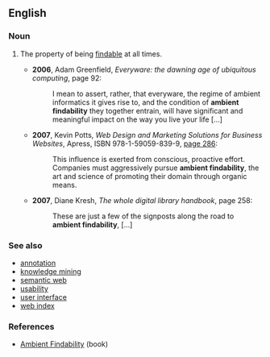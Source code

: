 ==English==

===Noun===
{{en-noun|head=[[ambient]] [[findability]]|ambient findabilities}}

# {{context|information science|Internet}} The property of being [[findable]] at all times.
#* '''2006''', Adam Greenfield, ''Everyware: the dawning age of ubiquitous computing'', page 92:
#*: I mean to assert, rather, that everyware, the regime of ambient informatics it gives rise to, and the condition of '''ambient findability''' they together entrain, will have significant and meaningful impact on the way you live your life [...]
#* '''2007''', Kevin Potts, ''Web Design and Marketing Solutions for Business Websites'', Apress, ISBN 978-1-59059-839-9, [http://books.google.com/books?id=mNZtuAA8Nx4C&pg=PA286&dq=ambient-findability page 286]:
#*: This influence is exerted from conscious, proactive effort. Companies must aggressively pursue '''ambient findability''', the art and science of promoting their domain through organic means.
#* '''2007''', Diane Kresh, ''The whole digital library handbook'', page 258:
#*: These are just a few of the signposts along the road to '''ambient findability''', [...]

===See also===
* [[annotation]]
* [[knowledge mining]]
* [[semantic web]]
* [[usability]]
* [[user interface]]
* [[web index]]

===References===
* [http://www.oreilly.com/catalog/ambient/ Ambient Findability] (book)